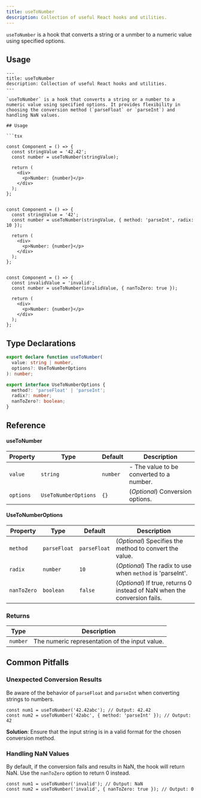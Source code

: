 ```yaml
---
title: useToNumber
description: Collection of useful React hooks and utilities.
---
```


`useToNumber` is a hook that converts a string or a unmber to a numeric value using specified options.

## Usage

````tsx
---
title: useToNumber
description: Collection of useful React hooks and utilities.
---

`useToNumber` is a hook that converts a string or a number to a numeric value using specified options. It provides flexibility in choosing the conversion method (`parseFloat` or `parseInt`) and handling NaN values.

## Usage

```tsx

const Component = () => {
  const stringValue = '42.42';
  const number = useToNumber(stringValue);

  return (
    <div>
      <p>Number: {number}</p>
    </div>
  );
};

````

```tsx

const Component = () => {
  const stringValue = '42';
  const number = useToNumber(stringValue, { method: 'parseInt', radix: 10 });

  return (
    <div>
      <p>Number: {number}</p>
    </div>
  );
};

```

```tsx

const Component = () => {
  const invalidValue = 'invalid';
  const number = useToNumber(invalidValue, { nanToZero: true });

  return (
    <div>
      <p>Number: {number}</p>
    </div>
  );
};

```

## Type Declarations

```typescript
export declare function useToNumber(
  value: string | number,
  options?: UseToNumberOptions
): number;

export interface UseToNumberOptions {
  method?: 'parseFloat' | 'parseInt';
  radix?: number;
  nanToZero?: boolean;
}
```

## Reference

#### useToNumber

| Property  | Type                 | Default  | Description                              |
| --------- | -------------------- | -------- | ---------------------------------------- |
| `value`   | `string`             | `number` | - The value to be converted to a number. |
| `options` | `UseToNumberOptions` | `{}`     | (_Optional_) Conversion options.         |

#### UseToNumberOptions

| Property    | Type         | Default      | Description                                                               |
| ----------- | ------------ | ------------ | ------------------------------------------------------------------------- |
| `method`    | `parseFloat` | `parseFloat` | (_Optional_) Specifies the method to convert the value.                   |
| `radix`     | `number`     | `10`         | (_Optional_) The radix to use when `method` is 'parseInt'.                |
| `nanToZero` | `boolean`    | `false`      | (_Optional_) If true, returns 0 instead of NaN when the conversion fails. |

### Returns

| Type     | Description                                    |
| -------- | ---------------------------------------------- |
| `number` | The numeric representation of the input value. |

## Common Pitfalls

### Unexpected Conversion Results

Be aware of the behavior of `parseFloat` and `parseInt` when converting strings to numbers.

```tsx
const num1 = useToNumber('42.42abc'); // Output: 42.42
const num2 = useToNumber('42abc', { method: 'parseInt' }); // Output: 42
```

**Solution**: Ensure that the input string is in a valid format for the chosen conversion method.

### Handling NaN Values

By default, if the conversion fails and results in NaN, the hook will return NaN. Use the `nanToZero` option to return 0 instead.

```tsx
const num1 = useToNumber('invalid'); // Output: NaN
const num2 = useToNumber('invalid', { nanToZero: true }); // Output: 0
```
